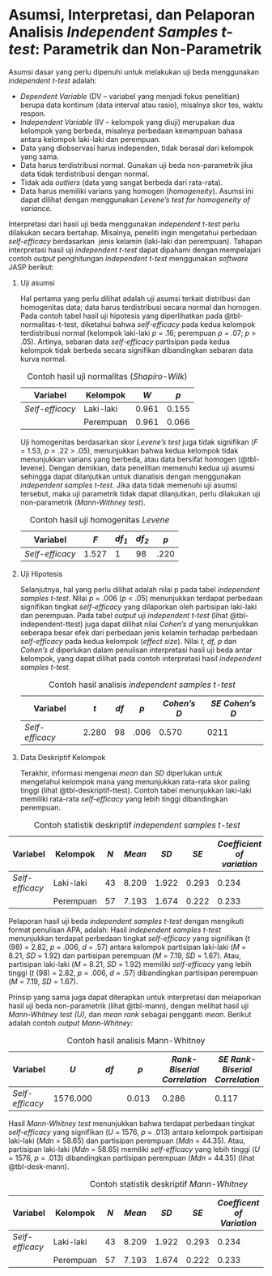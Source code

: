 # Asumsi, Interpretasi, dan Pelaporan Analisis *Independent Samples t-test*: Parametrik dan Non-Parametrik

Asumsi dasar yang perlu dipenuhi untuk melakukan uji beda menggunakan *independent t-test* adalah:

-   *Dependent Variable* (DV – variabel yang menjadi fokus penelitian) berupa data kontinum (data interval atau rasio), misalnya skor tes, waktu respon.
-   *Independent Variable* (IV – kelompok yang diuji) merupakan dua kelompok yang berbeda, misalnya perbedaan kemampuan bahasa antara kelompok laki-laki dan perempuan.
-   Data yang diobservasi harus independen, tidak berasal dari kelompok yang sama.
-   Data harus terdistribusi normal. Gunakan uji beda non-parametrik jika data tidak terdistribusi dengan normal.
-   Tidak ada *outliers* (data yang sangat berbeda dari rata-rata).
-   Data harus memiliki varians yang homogen (*homogeneity*). Asumsi ini dapat dilihat dengan menggunakan *Levene’s test for homogeneity of variance.*

Interpretasi dari hasil uji beda menggunakan *independent t-test* perlu dilakukan secara bertahap. Misalnya, peneliti ingin mengetahui perbedaan *self-efficacy* berdasarkan  jenis kelamin (laki-laki dan perempuan). Tahapan interpretasi hasil uji *independent t-test* dapat dipahami dengan mempelajari contoh *output* penghitungan *independent t-test* menggunakan *software* JASP berikut:

1.  Uji asumsi

    Hal pertama yang perlu dilihat adalah uji asumsi terkait distribusi dan homogenitas data; data harus terdistribusi secara normal dan homogen. Pada contoh tabel hasil uji hipotesis yang diperlihatkan pada @tbl-normalitas-t-test, diketahui bahwa *self-efficacy* pada kedua kelompok terdistribusi normal (kelompok laki-laki *p* = .16; perempuan *p* = .07; *p* \> .05). Artinya, sebaran data *self-efficacy* partisipan pada kedua kelompok tidak berbeda secara signifikan dibandingkan sebaran data kurva normal.

    ::: {#tbl-normalitas-t-test}
    | Variabel        | Kelompok  | *W*   | *p*   |
    |-----------------|-----------|-------|-------|
    | *Self-efficacy* | Laki-laki | 0.961 | 0.155 |
    |                 | Perempuan | 0.961 | 0.066 |

    : Contoh hasil uji normalitas (*Shapiro-Wilk*)
    :::

    Uji homogenitas berdasarkan skor *Levene’s* *test* juga tidak signifikan (*F* = 1.53, *p* = .22 \> .05), menunjukkan bahwa kedua kelompok tidak menunjukkan varians yang berbeda, atau data bersifat homogen (@tbl-levene). Dengan demikian, data penelitian memenuhi kedua uji asumsi sehingga dapat dilanjutkan untuk dianalisis dengan menggunakan *independent samples t-test.* Jika data tidak memenuhi uji asumsi tersebut, maka uji parametrik tidak dapat dilanjutkan, perlu dilakukan uji non-parametrik (*Mann-Withney test*).

    ::: {#tbl-levene}
    | Variabel        | *F*   | *df~1~* | *df~2~* | *p*  |
    |-----------------|-------|---------|---------|------|
    | *Self-efficacy* | 1.527 | 1       | 98      | .220 |

    : Contoh hasil uji homogenitas *Levene*
    :::

2.  Uji Hipotesis

    Selanjutnya, hal yang perlu dilihat adalah nilai p pada tabel *independent samples t-test*. Nilai *p* = .006 (*p* \< .05) menunjukkan terdapat perbedaan signifikan tingkat *self-efficacy* yang dilaporkan oleh partisipan laki-laki dan perempuan. Pada tabel *output* uji *independent t-test* (lihat @tbl-independent-ttest) juga dapat dilihat nilai *Cohen’s d* yang menunjukkan seberapa besar efek dari perbedaan jenis kelamin terhadap perbedaan *self-efficacy* pada kedua kelompok (*effect size*). Nilai *t, df, p* dan *Cohen’s d* diperlukan dalam penulisan interpretasi hasil uji beda antar kelompok, yang dapat dilihat pada contoh interpretasi hasil *independent samples t-test.*

    ::: {#tbl-independent-ttest}
    | Variabel        | *t*   | *df* | *p*  | *Cohen's D* | *SE Cohen's D* |
    |-----------------|-------|------|------|-------------|----------------|
    | *Self-efficacy* | 2.280 | 98   | .006 | 0.570       | 0211           |

    : Contoh hasil analisis *independent samples t-test*
    :::

3.  Data Deskriptif Kelompok

    Terakhir, informasi mengenai *mean* dan *SD* diperlukan untuk mengetahui kelompok mana yang menunjukkan rata-rata skor paling tinggi (lihat @tbl-deskriptif-ttest). Contoh tabel menunjukkan laki-laki memiliki rata-rata *self-efficacy* yang lebih tinggi dibandingkan perempuan.

::: {#tbl-deskriptif-ttest}
| Variabel        | Kelompok  | *N* | *Mean* | *SD*  | *SE*  | *Coefficient of variation* |
|-----------|-----------|-----------|-----------|-----------|-----------|-----------|
| *Self-efficacy* | Laki-laki | 43  | 8.209  | 1.922 | 0.293 | 0.234                      |
|                 | Perempuan | 57  | 7.193  | 1.674 | 0.222 | 0.233                      |

: Contoh statistik deskriptif *independent samples t-test*
:::

Pelaporan hasil uji beda *independent samples t-test* dengan mengikuti format penulisan APA, adalah: Hasil *independent samples t-test* menunjukkan terdapat perbedaan tingkat *self-efficacy* yang signifikan (*t* (98) = 2.82, *p* = .006, *d* = .57) antara kelompok partisipan laki-laki (*M* = 8.21, *SD* = 1.92) dan partisipan perempuan (*M* = 7.19, *SD* = 1.67). Atau, partisipan laki-laki (*M* = 8.21, *SD* = 1.92) memiliki *self-efficacy* yang lebih tinggi (*t* (98) = 2.82, *p* = .006, *d* = .57) dibandingkan partisipan perempuan (*M* = 7.19, *SD* = 1.67).

Prinsip yang sama juga dapat diterapkan untuk interpretasi dan melaporkan hasil uji beda non-parametrik (lihat @tbl-mann), dengan melihat hasil uji *Mann-Whitney test (U),* dan *mean rank* sebagai pengganti *mean*. Berikut adalah contoh *output* *Mann-Whitney:*

::: {#tbl-mann}
| Variabel | *U* | *df* | *p* | *Rank-Biserial Correlation* | *SE Rank-Biserial Correlation* |
|------------|------------|------------|------------|------------|------------|
| *Self-efficacy* | 1576.000 |  | 0.013 | 0.286 | 0.117 |

: Contoh hasil analisis Mann-Whitney
:::

Hasil *Mann-Whitney test* menunjukkan bahwa terdapat perbedaan tingkat *self-efficacy* yang signifikan (*U* = 1576, *p* = .013) antara kelompok partisipan laki-laki (*Mdn* = 58.65) dan partisipan perempuan (*Mdn* = 44.35). Atau, partisipan laki-laki (*Mdn* = 58.65) memiliki *self-efficacy* yang lebih tinggi (*U* = 1576, *p* = .013) dibandingkan partisipan perempuan (*Mdn* = 44.35) (lihat @tbl-desk-mann).

::: {#tbl-desk-mann}
| Variabel | Kelompok | *N* | *Mean* | *SD* | *SE* | *Coefficent of Variation* | *Mean Rank* | *Sum Rank* |
|--------|--------|--------|--------|--------|--------|--------|--------|--------|
| *Self-efficacy* | Laki-laki | 43 | 8.209 | 1.922 | 0.293 | 0.234 | 58.651 | 2522 |
|  | Perempuan | 57 | 7.193 | 1.674 | 0.222 | 0.233 | 44.351 | 2528 |

: Contoh statistik deskriptif *Mann-Whitney*
:::
